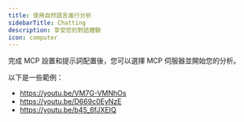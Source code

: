 ```yaml
---
title: 使用自然語言進行分析
sidebarTitle: Chatting
description: 享受您的對話體驗
icon: computer
---
```


完成 MCP 設置和提示詞配置後，您可以選擇 MCP 伺服器並開始您的分析。

以下是一些範例：
- https://youtu.be/VM7G-VMNhOs
- https://youtu.be/D669c0EyNzE
- https://youtu.be/b45_6fJXEIQ

